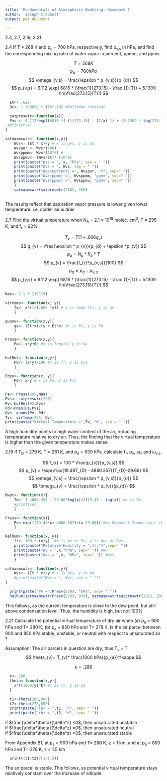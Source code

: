 ```yaml
---
title: 'Fundamentals of Atmospheric Modeling: Homework 1'
author: 'Joseph Crockett'
output: pdf_document

---
```


2.4, 2.7, 2.19, 2.21

2.4
If T = 268 K and p~d~ = 700 hPa, respectively, find p~v,s~ in hPa, and find the corresponding mixing ratio of water vapor in percent, ppmm, and ppmv.

  $$ T = 268K $$
  $$ p_{d} = 700 hPa $$
  $$ \omega_{v,s} = \frac{\epsilon * p_{v,s}}{p_{d}} $$
  $$ p_{v,s} = 6.112 \exp( 6816 * (\frac{1}{273.15} - \frac {1}{T}) + 5.1309 \ln(\frac{273.15}{T})) $$
  
```r
  Et<- .622
  Bc<- 1.380658 * (10^-19) #boltzman constant
```
```r
  satpreswtr<-function(x){
  Pvs <- 6.112*exp((6816 *( (1/273.15) - (1/x) )) + (5.1309 * log(273.15/x)))  #x is temperature (K)
 #print(Pvs)
}
```
```r
satmasmxwtr<- function(x,y){
	Wvs<- (Et * x)/y # x is pvs, y is pd
	Wvsper <- Wvs*(100)
	Wvsppmm<- Wvs*(10^6) #
	Wvsppmv<- (Wvs/Et)* (10^6)
	print(paste("pvs = ", x, "hPa", sep = " "))
	print(paste("Wvs = ", Wvs, sep = " "))
	print(paste("Wvs(percent) =", Wvsper, "%", sep=" "))
	print(paste("Wvs(ppmm) =", Wvsppmm, "ppmm", sep=" "))
	print(paste("Wvs(ppmv) =", Wvsppmv, "ppmv", sep=" "))
	}
	satmasmxwtr(satpreswtr(268), 700)
	
```
  
  The results reflect that saturation vapor pressure is lower given lower temperature: i.e. colder air is drier

2.7
Find the virtual temperature when N~A~ = 2.1 × 10^19^ molec. cm^3^, T = 295 K, and f~r~ = 92%.

  $$ T_{v} = T (1 + .608 q_{v}) $$
  $$ q_{v} = \frac{\epsilon * p_{v}}{p_{d} + \epsilon *p_{v}} $$
  $$ p_{a} = N_{a} * K_{b} * T $$
  $$ p_{v} = \frac{f_{r}*p_{v,s}}{100} $$
  $$ p_{d} = p_{a} - p_{v,s} $$
  $$ p_{v,s} = 6.112 \exp( 6816 * (\frac{1}{273.15} - \frac {1}{T}) + 5.1309 \ln(\frac{273.15}{T})) $$
  

```r
Naa<- 2.1 * (10^19)
```
```r
virtemp<- function(x, y){
	Tv<- x*(1+(.608 *y)) # x is temp (k), y is qv
	}
```
```r
quanv<- function(x,y){
	qv<- (Et*x)/(y + Et*x) #x is Pv, y is Pd
	}
```
```r
Presa<- function(x,y){
	Pa<- x*y*Bc #x is Temp(K) y is Na
	}
```
```r
hulRel<- function(x,y){
	Pv<- (x*y)/100 #x is fr, y is pvs
	}
```
```r
Pden<- function(x, y){
	Pd<- x-y # x is Pa, y is Pvs
	}
```
```r
Pa<- Presa(295,Naa)
Pvs<- satpreswtr(295)
Pv<-hulRel(92,Pvs)
Pd<-Pden(Pa,Pvs)
Qv<- quanv(Pv, Pd)
Tv<- virtemp(295, Qv)
print(paste("Virtual Temperature =",Tv, "K", sep = " "))

```

A high humidity points to high water content of the air, reducing temperature relative to dry air.  Thus, the finding that the virtual temperature is higher than the given temperature makes sense.


2.19
If T~D~ = 279 K, T = 281 K, and p~d~ = 930 hPa, calculate f~r~, p~v~,  $\omega$~v~ and $\omega$~v,s~.

$$ f_{r} = 100 * \frac{p_{v}}{p_{v,s}} $$
$$ p_{v} = \exp(\frac{19.48T_{D} - 4880.357}{T_{D}-29.66} $$
$$ \omega_{v,s} = \frac{\epsilon * p_{v,s}}{p_{d}} $$
$$ \omega_{v} = \frac{\epsilon * p_{v}}{p_{d}} $$

```r
Dwpt<- function(x){
	Td<- ( 4880.357 - 29.66*log(x))/(19.48 - log(x)) #x is Pv
	#print(Td)
	}
```
```r
Presv<- function(x){
	Pv<-exp(((19.48*x)-4880.357)/(x-29.66)) #x= Dewpoint Temperature (K)
	}
```
```r
Relhum<- function(x, y){
	fr<- 100 * (x/y)  #x is Wv or Pv, y is Wvs or Pvs
	print(paste("Relative Humitity = ",fr,"%",sep=" ")) 
	print(paste("Wv = ",x,"hPa", sep=" ")) #Wv
	print(paste("Wvs = ",y, "hPa", sep=" ")) #Wvs
	}
```	
```r
satmasmxwtr<- function(x,y){
	Wvs<- (Et * x)/y # x is pvs, y is pd
	#print(paste("Wvs = ", Wvs, sep = " "))
}
```
```r
  print(paste("Pv =",Presv(279), "hPa", sep= " "))
  Relhum(satmasmxwtr(Presv(279), 930), satmasmxwtr(satpreswtr(281), 930))
```
This follows, as the current temperature is close to the dew point, but still above condensation level.  Thus, the humidity is high, but not 100%

2.21
Calculate the potential virtual temperature of dry air when (a) p~a~ = 900 hPa and T= 280 K; (b) p~a~ = 850 hPa and T= 278 K. Is the air parcel between 900 and 850 hPa stable, unstable, or neutral with respect to unsaturated air ?

Assumption: The air parcels in question are dry, thus T~v~ = T
$$ \theta_{v}= T_{v}* \frac{1000 hPa}{p_{a}}^\kappa $$

$$ \kappa = .286 $$

```r
  k<-.286
  theta<-function(x,y){
    x*((1000/y)^k) #x is Tv, y is pa
  }
```
```r
  t1<-theta(280,900)
  t2<-theta(278,850)
  print(paste("(a) = ",t1, "K", sep= " "))
  print(paste("(b) = ",t2, "K", sep= " "))
```

if $\frac{\delta*\theta}{\delta*z} <0$, then unsaturated unstable  
if $\frac{\delta*\theta}{\delta*z} =0$, then unsaturated neutral  
if $\frac{\delta*\theta}{\delta*z} >0$, then unsaturated stable  

From Appendix B1, at p~a~ = 900 hPa and T= 280 K, z = 1 km, and at p~a~ = 850 hPa and T= 278 K, z = 1.5 km

```r
  print((t1-t2)/(1-1.5))
```

The air parcel is stable.  This follows, as potential virtual temperature stays relatively constant over the increase of altitude.